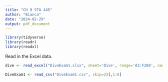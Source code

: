 ---
title: "CH 9 STA 445"
author: "Bianca"
date: "2024-02-29"
output: pdf_document
---

```{r message=FALSE, warning=FALSE}
library(tidyverse)
library(readr)
library(readxl)
```

Read in the Excel data.

```{r}
dive <- read_excel("DiveExam1.xlsx", sheet='Dive', range='A3:F280', na= c('0', '1.7'))
```

```{r}
DiveExam1 <- read_csv("DiveExam1.csv", skip=2)[,1:6]
```



